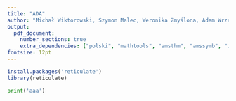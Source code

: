 ```yaml
---
title: "ADA"
author: "Michał Wiktorowski, Szymon Malec, Weronika Zmyślona, Adam Wrzesiński"
output:
  pdf_document: 
    number_sections: true
    extra_dependencies: ["polski", "mathtools", "amsthm", "amssymb", "icomma", "upgreek", "xfrac", "scrextend", "float", "tabularx", "hyperref", "caption", "enumitem", "titlesec"]
fontsize: 12pt
---
```




```r
install.packages('reticulate')
library(reticulate)
```


```python
print('aaa')
```